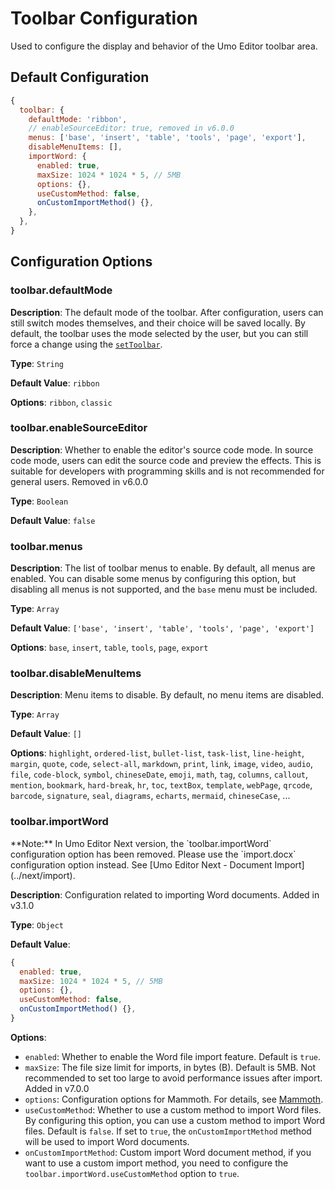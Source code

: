 
# Toolbar Configuration

Used to configure the display and behavior of the Umo Editor toolbar area.

## Default Configuration

```js
{
  toolbar: {
    defaultMode: 'ribbon',
    // enableSourceEditor: true, removed in v6.0.0
    menus: ['base', 'insert', 'table', 'tools', 'page', 'export'],
    disableMenuItems: [],
    importWord: {
      enabled: true,
      maxSize: 1024 * 1024 * 5, // 5MB
      options: {},
      useCustomMethod: false,
      onCustomImportMethod() {},
    },
  },
}
```

## Configuration Options

### toolbar.defaultMode

**Description**: The default mode of the toolbar. After configuration, users can still switch modes themselves, and their choice will be saved locally. By default, the toolbar uses the mode selected by the user, but you can still force a change using the [`setToolbar`](../methods#settoolbar).

**Type**: `String`

**Default Value**: `ribbon`

**Options**: `ribbon`, `classic`

### toolbar.enableSourceEditor

**Description**: Whether to enable the editor's source code mode. In source code mode, users can edit the source code and preview the effects. This is suitable for developers with programming skills and is not recommended for general users. <Badge theme="danger">Removed in v6.0.0</Badge>

**Type**: `Boolean`

**Default Value**: `false`

### toolbar.menus

**Description**: The list of toolbar menus to enable. By default, all menus are enabled. You can disable some menus by configuring this option, but disabling all menus is not supported, and the `base` menu must be included.

**Type**: `Array`

**Default Value**: `['base', 'insert', 'table', 'tools', 'page', 'export']`

**Options**: `base`, `insert`, `table`, `tools`, `page`, `export`

### toolbar.disableMenuItems

**Description**: Menu items to disable. By default, no menu items are disabled.

**Type**: `Array`

**Default Value**: `[]`

**Options**: `highlight`, `ordered-list`, `bullet-list`, `task-list`, `line-height`, `margin`, `quote`, `code`, `select-all`, `markdown`, `print`, `link`, `image`, `video`, `audio`, `file`, `code-block`, `symbol`, `chineseDate`, `emoji`, `math`, `tag`, `columns`, `callout`, `mention`, `bookmark`, `hard-break`, `hr`, `toc`, `textBox`, `template`, `webPage`, `qrcode`, `barcode`, `signature`, `seal`, `diagrams`, `echarts`, `mermaid`, `chineseCase`, ...

### toolbar.importWord

<Callout type="error" emoji="❗">
**Note:** In Umo Editor Next version, the `toolbar.importWord` configuration option has been removed. Please use the `import.docx` configuration option instead. See [Umo Editor Next - Document Import](../next/import).
</Callout>

**Description**: Configuration related to importing Word documents. <Badge theme="success">Added in v3.1.0</Badge>

**Type**: `Object`

**Default Value**:

```js
{
  enabled: true, 
  maxSize: 1024 * 1024 * 5, // 5MB
  options: {},
  useCustomMethod: false,
  onCustomImportMethod() {},
}
```
**Options**:

- `enabled`: Whether to enable the Word file import feature. Default is `true`.
- `maxSize`: The file size limit for imports, in bytes (B). Default is 5MB. Not recommended to set too large to avoid performance issues after import. <Badge theme="success">Added in v7.0.0</Badge>
- `options`: Configuration options for Mammoth. For details, see [Mammoth](https://www.npmjs.com/package/mammoth#api).
- `useCustomMethod`: Whether to use a custom method to import Word files. By configuring this option, you can use a custom method to import Word files. Default is `false`. If set to `true`, the `onCustomImportMethod` method will be used to import Word documents.
- `onCustomImportMethod`: Custom import Word document method, if you want to use a custom import method, you need to configure the `toolbar.importWord.useCustomMethod` option to `true`.

